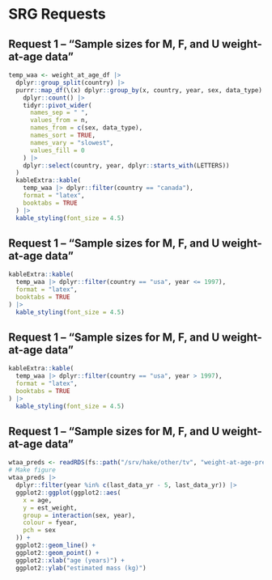 # SRG Requests

## Request 1 -- "Sample sizes for M, F, and U weight-at-age data"

```r
temp_waa <- weight_at_age_df |>
  dplyr::group_split(country) |>
  purrr::map_df(\(x) dplyr::group_by(x, country, year, sex, data_type) |>
    dplyr::count() |>
    tidyr::pivot_wider(
      names_sep = " ",
      values_from = n,
      names_from = c(sex, data_type),
      names_sort = TRUE,
      names_vary = "slowest",
      values_fill = 0
    ) |>
    dplyr::select(country, year, dplyr::starts_with(LETTERS))
  )
  kableExtra::kable(
    temp_waa |> dplyr::filter(country == "canada"),
    format = "latex",
    booktabs = TRUE
  ) |>
  kable_styling(font_size = 4.5)
```

## Request 1 -- "Sample sizes for M, F, and U weight-at-age data"

```r
kableExtra::kable(
  temp_waa |> dplyr::filter(country == "usa", year <= 1997),
  format = "latex",
  booktabs = TRUE
) |>
  kable_styling(font_size = 4.5)
```

## Request 1 -- "Sample sizes for M, F, and U weight-at-age data"

```r
kableExtra::kable(
  temp_waa |> dplyr::filter(country == "usa", year > 1997),
  format = "latex",
  booktabs = TRUE
) |>
  kable_styling(font_size = 4.5)
```

## Request 1 -- "Sample sizes for M, F, and U weight-at-age data"
```r
wtaa_preds <- readRDS(fs::path("/srv/hake/other/tv", "weight-at-age-preds.rds"))
# Make figure
wtaa_preds |>
  dplyr::filter(year %in% c(last_data_yr - 5, last_data_yr)) |>
  ggplot2::ggplot(ggplot2::aes(
    x = age,
    y = est_weight,
    group = interaction(sex, year),
    colour = fyear,
    pch = sex
  )) +
  ggplot2::geom_line() +
  ggplot2::geom_point() +
  ggplot2::xlab("age (years)") +
  ggplot2::ylab("estimated mass (kg)")
```
